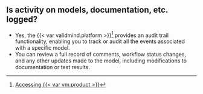 ## Is activity on models, documentation, etc. logged?

- Yes, the {{< var validmind.platform >}}^[[Accessing {{< var vm.product >}}](/guide/configuration/accessing-validmind.qmd)] provides an audit trail functionality, enabling you to track or audit all the events associated with a specific model.
- You can review a full record of comments, workflow status changes, and any other updates made to the model, including modifications to documentation or test results.